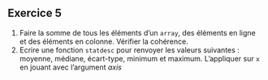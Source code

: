 ::: {.tip}
## Exercice 5


1. Faire la somme de tous les éléments d'un `array`, des éléments en ligne et des éléments en colonne. Vérifier
la cohérence.
2. Ecrire une fonction `statdesc` pour renvoyer les valeurs suivantes : moyenne, médiane, écart-type, minimum et maximum.
L'appliquer sur `x` en jouant avec l'argument _axis_

:::